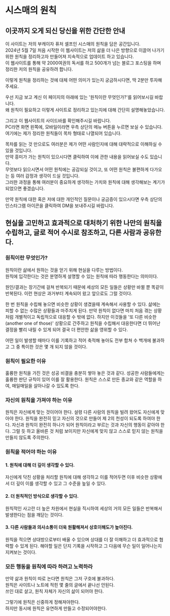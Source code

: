 # 시스매의 원칙

## 이곳까지 오게 되신 당신을 위한 간단한 안내

이 사이트는 저의 부캐이자 퓨처 셀프인 시스매의 원칙을 담은 공간입니다.  
2024년 5월 7일 처음 시작한 이 웹사이트는 저의 삶을 더 나은 방향으로 이끌어 나가기 위한 원칙을 정리하고자 만들어져 지속적으로 업데이트 하고 있습니다.  
이 웹사이트를 통해 약 2000여권의 독서를 하고 500개가 넘는 블로그 포스팅을 하며 정리한 저의 원칙을 공유하려 합니다.

이렇게 원칙을 정리하는 것에 대체 어떤 의미가 있는지 궁금하시다면, 딱 2분만 투자해주세요.

우선 지금 보고 계신 이 페이지의 아래에 있는 '원칙이란 무엇인가?'를 읽어보시길 바랍니다.  
왜 원칙이 필요하고 이렇게 사이트로 정리하고 있는지에 대해 간단히 설명해놓았습니다. 

그리고 이 웹사이트의 사이드바를 확인해주시길 바랍니다.  
PC라면 화면 왼쪽에, 모바일이라면 우측 상단의 메뉴 버튼을 누르면 보실 수 있습니다.  
여기에는 제가 정리한 원칙들이 목차 형태로 나열되어 있습니다.

목차를 읽는 것 만으로도 여러분은 제가 어떤 사람인지에 대해 대략적으로 이해하실 수 있을 것입니다.  
만약 흥미가 가는 원칙이 있으시다면 클릭하여 이에 관한 내용을 읽어보실 수도 있습니다.  
무엇보다 읽으시면서 어떤 원칙에는 공감되실 것이고, 또 어떤 원칙은 불편하게 다가오는 등 여러 감정과 생각이 드실 것입니다.  
그러한 과정을 통해 여러분이 중요하게 생각하는 가치와 원칙에 대해 생각해보는 계기가 되었으면 좋겠습니다.

만약 원칙에 대한 혹은 저에 대한 개인적인 질문이나 궁금증이 있으시다면 우측 상단의 인스타그램 아이콘을 클릭하여 DM을 보내주시길 바랍니다.  

## 현실을 고민하고 효과적으로 대처하기 위한 나만의 원칙을 수립하고, 글로 적어 수시로 참조하고, 다른 사람과 공유한다.

### 원칙이란 무엇인가?

원칙이란 삶에서 원하는 것을 얻기 위해 현실을 다루는 방법이다.\
원칙에 입각한다는 것은 분명하게 설명할 수 있는 원칙에 따라 행동한다는 의미이다.

원인/결과는 장기간에 걸쳐 반복되기 때문에 세상의 모든 일들은 상황만 바뀔 뿐 똑같이 반복된다.
이런 현상은 과거부터 계속되어 왔고 앞으로도 그럴 것이다.

한 번 원칙을 수립해 놓으면 비슷한 상황이 생겼을때 계속해서 사용할 수 있다. 
삶에는 피할 수 없는 수많은 상황들과 마주치게 된다.
만약 원칙이 없다면 마치 처음 겪는 상황처럼 개별적이고 독립적으로 대응할 수 밖에 없다.
하지만 이것들을 '또 다른 비슷한(another one of those)' 상황으로 간주하고 원칙을 수립해서 대응한다면 더 뛰어난 결정을 빨리 내릴 수 있게 되어 결국 더 편안한 삶을 영위할 수 있다.

어떤 일이 발생할 때마다 이를 기록하고 적어 축적해 놓아도 전부 합쳐 수 백개에 불과하고 그 중 특이한 것은 몇 개 되지 않을 것이다.

### 원칙이 필요한 이유

훌륭한 원칙을 가진 것은 성공 비결을 충분히 쌓아 놓은 것과 같다.
성공한 사람들에게는 훌륭한 판단 규칙이 있어 이를 잘 활용한다.
원칙은 스스로 만든 종교와 같은 역할을 하여, 매일매일을 살아나갈 수 있도록 한다.

### 자신의 원칙을 가져야 하는 이유

원칙은 자신에게 맞는 것이어야 한다.
설령 다른 사람의 원칙을 빌려 왔어도 자신에게 맞아야 한다.
원칙을 완전히 믿고 자신의 것으로 만들어 제 2의 천성이 되도록 하여야 한다.
자신과 원칙이 완전히 하나가 되어 원칙이라고 부르는 것과 자신의 행동이 같아야 한다.
그럴 듯 하고 올바른 것 처럼 보이지만 자신에게 맞지 않고 스스로 믿지 않는 원칙을 만들지 않도록 주의한다.

### 원칙을 적어야 하는 이유

#### 1. 원칙에 대해 더 깊이 생각할 수 있다.

자신에게 닥친 상황을 처리할 원칙에 대해 생각하고 이를 적어두면 이후 비슷한 상황에서 더 깊이 이를 생각할 수 있고 그 수준을 높일 수 있다.

#### 2. 더 원칙적인 방식으로 생각할 수 있다.

원칙적인 사고란 더 높은 차원에서 현실을 직시하여 세상의 거의 모든 일들은 반복해서 발생한다는 점을 깨닫는 것이다.

#### 3. 다른 사람들과 의사소통이 더욱 원활해져서 상호이해도가 높아진다.

원칙을 적으면 상대방으로부터 배울 수 있으며 상대를 더 잘 이해하고 더 효과적으로 협력할 수 있게 된다. 
해야할 일은 단지 기록을 시작하고 그 다음에 무슨 일이 일어나는지 지켜보는 것이다.

### 모든 행동을 원칙에 따라 하려고 노력하라

만약 삶과 원칙이 따로 논다면 원칙은 그저 구호에 불과하다.\
원칙은 사이트나 노트에 적힌 몇 줄의 글에서 끝나선 안된다.\
쓰인 대로 살고, 원칙 자체가 자신의 삶이 되어야 한다.

그렇기에 원칙은 신중하게 정해져야한다.\
하지만 동시에 원칙은 유연하게 만들고 수정되어야한다.